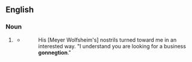 ==English==
===Noun===
{{en-noun}}

# {{lb|en|nonce}} {{pronunciation spelling of|en|connection}}
#* {{RQ:Fitzgerald Gatsby|IV}}
#*: His [Meyer Wolfsheim's] nostrils turned toward me in an interested way. "I understand you are looking for a business '''gonnegtion'''."